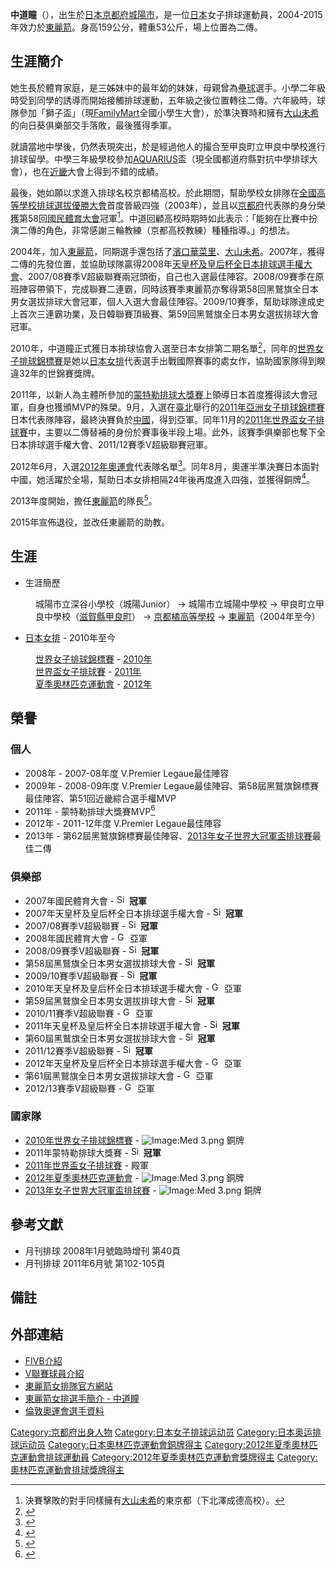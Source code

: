 {{volleyball player infobox
|fullname = 中道瞳
|nickname = Michi（ミチ）
|image = 
|birth_date ={{birth_date_and_age|1985|9|18|mf=y}}
|birth_place = {{JPN}}[[京都府|京都府]][[城陽市|城陽市]]
|death_date =
|nationality = {{JPN}} 
|spike = 264厘米
|block = 
|height = {{height|m=1.59}}
|weight = {{weight|kg=53}}
|position = 二傳
|currentclub = [[東麗箭_(女子排球)|東麗箭]]
|nationalteam = {{JPN}}
| medaltemplates =
{{MedalCompetition|[[奧運會|奧運會]]}}
{{MedalBronze| [[2012年夏季奧林匹克運動會|2012年倫敦]] | [[2012年夏季奧林匹克運動會女子排球比賽|團體]] }} 
{{MedalCompetition|[[世界排球錦標賽|世界排球錦標賽]]}}
{{MedalBronze| [[2010年世界女子排球錦標賽|2010年日本]] | 團體 }}
{{MedalCompetition|[[世界大冠軍盃排球賽|世界大冠軍盃排球賽]]}} 
{{MedalBronze| [[2013年女子世界大冠軍盃排球賽|2013年日本]] | 團體 }} 
{{MedalCompetition|[[亞洲排球錦標賽|亞洲排球錦標賽]]}} 
{{MedalSilver| [[2011年亞洲女子排球錦標賽|2011年臺北]] | 團體 }} 
}} 
{{japanese|japanese=中道 瞳|kana=なかみち　ひとみ|romaji=Nakamichi Hitomi}}

'''中道瞳'''（{{bd|1985年|9月18日|c=Nakamichi, Hitomi}}），出生於[[日本|日本]][[京都府|京都府]][[城陽市|城陽市]]，是一位[[日本|日本]]女子排球運動員，2004-2015年效力於[[東麗箭_(女子排球)|東麗箭]]。身高159公分，體重53公斤，場上位置為二傳。

== 生涯簡介 ==
她生長於體育家庭，是三姊妹中的最年幼的妹妹，母親曾為[[壘球|壘球]]選手。小學二年級時受到同學的誘導而開始接觸排球運動，五年級之後位置轉往二傳。六年級時，球隊參加「獅子盃」（現[[FamilyMart|FamilyMart]]全國小學生大會），於準決賽時和擁有[[大山未希|大山未希]]的向日葵俱樂部交手落敗，最後獲得季軍。

就讀當地中學後，仍然表現突出，於是經過他人的撮合至甲良町立甲良中學校進行排球留學。中學三年級學校參加[[水瓶座_(飲料)|AQUARIUS]]盃（現全國都道府縣對抗中學排球大會），也在[[近畿地區|近畿]]大會上得到不錯的成績。

最後，她如願以求進入排球名校京都橘高校。於此期間，幫助學校女排隊在[[全國高等學校排球選拔優勝大會|全國高等學校排球選拔優勝大會]]首度晉級四強（2003年），並且以[[京都府|京都府]]代表隊的身分榮獲第58回[[國民體育大會|國民體育大會]]冠軍<ref>決賽擊敗的對手同樣擁有[[大山未希|大山未希]]的東京都（下北澤成德高校）。</ref>。中道回顧高校時期時如此表示：「能夠在比賽中扮演二傳的角色，非常感謝三輪教練（京都高校教練）種種指導。」的想法。

2004年，加入[[東麗箭_(女子排球)|東麗箭]]，同期選手還包括了[[濱口華菜里|濱口華菜里]]、[[大山未希|大山未希]]。2007年，獲得二傳的先發位置，並協助球隊贏得2008年[[天皇杯及皇后杯全日本排球選手權大會|天皇杯及皇后杯全日本排球選手權大會]]、2007/08賽季V超級聯賽兩冠頭銜，自己也入選最佳陣容。2008/09賽季在原班陣容帶領下，完成聯賽二連霸，同時該賽季東麗箭亦奪得第58回黑鷲旗全日本男女選拔排球大會冠軍，個人入選大會最佳陣容。2009/10賽季，幫助球隊達成史上首次三連霸功業，及日韓聯賽頂級賽、第59回黑鷲旗全日本男女選拔排球大會冠軍。

2010年，中道瞳正式獲日本排球協會入選至日本女排第二期名單<ref>{{Cite web |url=http://www.jva.or.jp/information/20100915002.html |title=日本排球協會 |accessdate=2013-08-21 |archive-date=2010-09-25 |archive-url=https://web.archive.org/web/20100925112659/http://www.jva.or.jp/information/20100915002.html |dead-url=no }}</ref>，同年的[[2010年世界女子排球錦標賽|世界女子排球錦標賽]]是她以[[日本國家女子排球隊|日本女排]]代表選手出戰國際賽事的處女作，協助國家隊得到睽違32年的世錦賽獎牌。

2011年，以新人為主體所參加的[[蒙特勒排球大獎賽|蒙特勒排球大獎賽]]上領導日本首度獲得該大會冠軍，自身也獲頒MVP的殊榮。9月，入選在[[臺北|臺北]]舉行的[[2011年亞洲女子排球錦標賽|2011年亞洲女子排球錦標賽]]日本代表隊陣容，最終決賽負於[[中國國家女子排球隊|中國]]，得到亞軍。同年11月的[[2011年世界盃女子排球賽|2011年世界盃女子排球賽]]中，主要以二傳替補的身份於賽事後半段上場。此外，該賽季俱樂部也奪下全日本排球選手權大會、2011/12賽季V超級聯賽冠軍。

2012年6月，入選[[2012年夏季奧林匹克運動會排球比賽|2012年奧運會]]代表隊名單<ref>{{cite web|url=http://www.jva.or.jp/news/20120625.html|title=女子日本代表選手12名決定！ 第30回オリンピック競技大会(2012/ロンドン)|author=日本排球協會|accessdate=2012-06-25|archive-date=2012-06-27|archive-url=https://web.archive.org/web/20120627004848/http://www.jva.or.jp/news/20120625.html|dead-url=no}}</ref>。同年8月，奧運半準決賽日本面對中國，她活躍於全場，幫助日本女排相隔24年後再度進入四強，並獲得銅牌<ref>{{cite web|url=http://sportsnavi.yahoo.co.jp/special/london/volley/volleyball/text/201208080008-spnavi.html|title=真鍋監督「選手１３名とスタッフ全員の力で勝った」＝女子バレー、中国戦コメント （１／２）|author=sportsnavi|accessdate=2012-08-12}}{{dead link|date=2017年11月 |bot=InternetArchiveBot |fix-attempted=yes }}</ref>。

2013年度開始，擔任[[東麗箭_(女子排球)|東麗箭]]的隊長<ref>{{cite web |url=http://www.toray-arrows.jp/women/topics/detail.html?key=8265C85E374DE20D49257B7B0026BBD8 |title=2013年度新体制について |author=東麗箭 |accessdate=2013-06-05 |deadurl=yes |archiveurl=https://web.archive.org/web/20131111234804/http://www.toray-arrows.jp/women/topics/detail.html?key=8265C85E374DE20D49257B7B0026BBD8 |archivedate=2013-11-11 }}</ref>。

2015年宣佈退役，並改任東麗箭的助教。

== 生涯 ==
*生涯簡歷
:城陽市立深谷小學校（城陽Junior） → 城陽市立城陽中學校 → 甲良町立甲良中學校（[[滋賀縣|滋賀縣]][[甲良町|甲良町]]） → [[京都橘高等學校|京都橘高等學校]] → [[東麗箭_(女子排球)|東麗箭]]（2004年至今）
*[[日本女排|日本女排]] - 2010年至今
:[[世界排球錦標賽|世界女子排球錦標賽]] - [[2010年世界女子排球錦標賽|2010年]]
:[[世界盃排球賽|世界盃女子排球賽]] - [[2011年世界盃女子排球賽|2011年]]
:[[夏季奧林匹克運動會|夏季奧林匹克運動會]] - [[2012年夏季奧林匹克運動會排球比賽|2012年]]

== 榮譽 ==
=== 個人 ===
* 2008年 - 2007-08年度 V.Premier Legaue最佳陣容
* 2009年 - 2008-09年度 V.Premier Legaue最佳陣容、第58屆黑鷲旗錦標賽最佳陣容、第51回近畿綜合選手權MVP
* 2011年 - 蒙特勒排球大獎賽MVP<ref>{{Cite web |url=http://www.volleymasters.ch/news.php?cmd=zoom&id=282 |title=volleymasters |accessdate=2013-08-21 |archive-date=2011-08-11 |archive-url=https://web.archive.org/web/20110811000027/http://www.volleymasters.ch/news.php?cmd=zoom&id=282 |dead-url=yes }}</ref>
* 2012年 - 2011-12年度 V.Premier Legaue最佳陣容
* 2013年 - 第62屆黑鷲旗錦標賽最佳陣容、[[2013年女子世界大冠軍盃排球賽|2013年女子世界大冠軍盃排球賽]]最佳二傳

=== 俱樂部 ===
* 2007年國民體育大會 - [[File:Simple_cup_icon.svg|16px]] '''冠軍''' 
* 2007年天皇杯及皇后杯全日本排球選手權大會 -  [[File:Simple_cup_icon.svg|16px]] '''冠軍'''
* 2007/08賽季V超級聯賽 - [[File:Simple_cup_icon.svg|16px]] '''冠軍'''
* 2008年國民體育大會 - [[File:Gorm_silver_cup.jpg|16px]] 亞軍
* 2008/09賽季V超級聯賽 - [[File:Simple_cup_icon.svg|16px]] '''冠軍'''
* 第58屆黑鷲旗全日本男女選拔排球大會 - [[File:Simple_cup_icon.svg|16px]] '''冠軍'''
* 2009/10賽季V超級聯賽 - [[File:Simple_cup_icon.svg|16px]] '''冠軍'''
* 2010年天皇杯及皇后杯全日本排球選手權大會 -  [[File:Gorm_silver_cup.jpg|16px]] 亞軍
* 第59屆黑鷲旗全日本男女選拔排球大會 - [[File:Simple_cup_icon.svg|16px]] '''冠軍'''
* 2010/11賽季V超級聯賽 - [[File:Gorm_silver_cup.jpg|16px]] 亞軍
* 2011年天皇杯及皇后杯全日本排球選手權大會 -  [[File:Simple_cup_icon.svg|16px]] '''冠軍'''
* 第60屆黑鷲旗全日本男女選拔排球大會 - [[File:Simple_cup_icon.svg|16px]] '''冠軍'''
* 2011/12賽季V超級聯賽 - [[File:Simple_cup_icon.svg|16px]] '''冠軍'''
* 2012年天皇杯及皇后杯全日本排球選手權大會 -  [[File:Gorm_silver_cup.jpg|16px]] 亞軍
* 第61屆黑鷲旗全日本男女選拔排球大會 - [[File:Gorm_silver_cup.jpg|16px]] 亞軍
* 2012/13賽季V超級聯賽 - [[File:Gorm_silver_cup.jpg|16px]] 亞軍

=== 國家隊 ===
* [[2010年世界女子排球錦標賽|2010年世界女子排球錦標賽]] - [[Image:Med_3.png|Image:Med 3.png]] 銅牌
* 2011年蒙特勒排球大獎賽 - [[File:Simple_cup_icon.svg|16px]] '''冠軍'''
* [[2011年世界盃女子排球賽|2011年世界盃女子排球賽]] - 殿軍 
* [[2012年夏季奧林匹克運動會排球比賽|2012年夏季奧林匹克運動會]] - [[Image:Med_3.png|Image:Med 3.png]] 銅牌
* [[2013年女子世界大冠軍盃排球賽|2013年女子世界大冠軍盃排球賽]] - [[Image:Med_3.png|Image:Med 3.png]] 銅牌

== 參考文獻 ==
* 月刊排球 2008年1月號臨時增刊 第40頁
* 月刊排球 2011年6月號 第102-105頁

== 備註 ==
{{reflist}}

== 外部連結 ==
{{Commons category|Hitomi Nakamichi}}
* [http://www.fivb.org/EN/volleyball/competitions/WorldGrandPrix/2011/Players.asp?Tourn=WGP2011&Team=JPN&No=134030 FIVB介紹] {{Wayback|url=http://www.fivb.org/EN/volleyball/competitions/WorldGrandPrix/2011/Players.asp?Tourn=WGP2011&Team=JPN&No=134030 |date=20160303181244 }} {{en icon}}
* [https://web.archive.org/web/20111109064415/http://www.vleague.or.jp/team_player_detail/id=35907 V聯賽球員介紹] {{ja icon}} 
* [http://www.toray-arrows.jp/women/index.html 東麗箭女排隊官方網站]{{Wayback|url=http://www.toray-arrows.jp/women/index.html |date=20110811020924 }} {{ja icon}} 
* [https://web.archive.org/web/20130726131632/http://www.toray-arrows.jp/women/member/h_nakamichi.html 東麗箭女排選手簡介 - 中道瞳] {{ja icon}} 
* [https://web.archive.org/web/20130428093721/http://www.london2012.com/athlete/nakamichi-hitomi-1018930/ 倫敦奧運會選手資料] {{en icon}}

{{東麗箭 (女子排球)}}
{{2012年夏季奧運會日本國家女子排球隊}}

{{DEFAULTSORT:Nakamichi, Hitomi}}
[[Category:京都府出身人物|Category:京都府出身人物]]
[[Category:日本女子排球运动员|Category:日本女子排球运动员]]
[[Category:日本奥运排球运动员|Category:日本奥运排球运动员]]
[[Category:日本奧林匹克運動會銅牌得主|Category:日本奧林匹克運動會銅牌得主]]
[[Category:2012年夏季奧林匹克運動會排球運動員|Category:2012年夏季奧林匹克運動會排球運動員]]
[[Category:2012年夏季奧林匹克運動會獎牌得主|Category:2012年夏季奧林匹克運動會獎牌得主]]
[[Category:奧林匹克運動會排球獎牌得主|Category:奧林匹克運動會排球獎牌得主]]